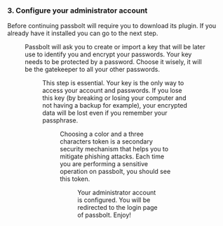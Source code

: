 
### 3. Configure your administrator account

<Counter chapter={3} resetCounter={true} title="Download the plugin" />

Before continuing passbolt will require you to download its plugin. If you already have it installed you can go to the next step.

<Figure
  src="https://help.passbolt.com/assets/img/help/2021/02/user-setup-download-browser-extension.png"
  alt="Download the browser extension"
  caption="fig. Download the browser extension"
/>

<Counter chapter={3} title="Create a new key" />

Passbolt will ask you to create or import a key that will be later use to identify you and encrypt your passwords. Your key needs to be protected by a password. Choose it wisely, it will be the gatekeeper to all your other passwords.

<Figure
  src="https://help.passbolt.com/assets/img/help/2021/02/user-setup-generate-key.png"
  alt="Generate a GPG Key"
  caption="fig. Generate a key"
/>

<Counter chapter={3} title="Download your recovery kit" />

This step is essential. Your key is the only way to access your account and passwords. If you lose this key (by breaking or losing your computer and not having a backup for example), your encrypted data will be lost even if you remember your passphrase.

<Figure
  src="https://help.passbolt.com/assets/img/help/2021/02/user-setup-download-recovery-kit.png"
  alt="Download the Recovery Kit"
  caption="fig. Download the Recovery Kit"
/>

<Counter chapter={3} title="Define your security token" />

Choosing a color and a three characters token is a secondary security mechanism that helps you to mitigate phishing attacks. Each time you are performing a sensitive operation on passbolt, you should see this token.

<Figure
  src="https://help.passbolt.com/assets/img/help/2021/02/user-setup-security-token.png"
  alt="Define your security token"
  caption="fig. Define your security token"
/>

<Counter chapter={3} title="That's it!" />

Your administrator account is configured. You will be redirected to the login page of passbolt. Enjoy!
